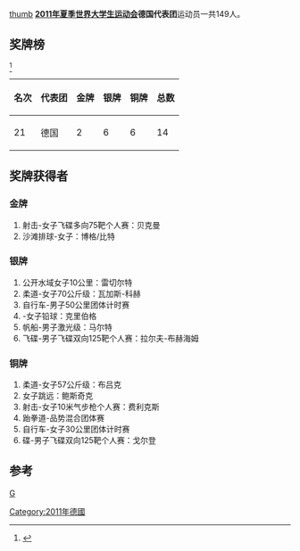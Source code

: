 [[文件:Flag_of_Germany.svg|thumb]]
'''[[2011年夏季世界大学生运动会|2011年夏季世界大学生运动会]]德国代表团'''运动员一共149人。

==奖牌榜==
<ref>{{Cite web |url=http://match.sz2011.org/Medal/CHI.htm |title=奖牌榜 |accessdate=2011-08-25 |archive-date=2012-07-14 |archive-url=https://archive.is/20120714212414/http://match.sz2011.org/Medal/CHI.htm |dead-url=no }}</ref>
{| class="wikitable"
|-
! 名次 !! 代表团 !! 金牌 !! 银牌 !! 铜牌 !! 总数
|-
| 21 || 德国  || 2  || 6  || 6  || 14 
|}

==奖牌获得者==
===金牌===
#射击-女子飞碟多向75靶个人赛：贝克曼
#沙滩排球-女子：博格/比特
===银牌===
#公开水域女子10公里：雷切尔特
#柔道-女子70公斤级：瓦加斯-科赫
#自行车-男子50公里团体计时赛
#-女子铅球：克里伯格
#帆船-男子激光级：马尔特
#飞碟-男子飞碟双向125靶个人赛：拉尔夫-布赫海姆
===铜牌===
#柔道-女子57公斤级：布吕克
#女子跳远：鲍斯奇克
#射击-女子10米气步枪个人赛：费利克斯
#跆拳道-品势混合团体赛
#自行车-女子30公里团体计时赛
#碟-男子飞碟双向125靶个人赛：戈尔登
==参考==
<references/>
{{2011年夏季世界大学生运动会代表团}}
[[分类:2011年夏季世界大学生运动会代表团|G]]
[[Category:2011年德國|Category:2011年德國]]